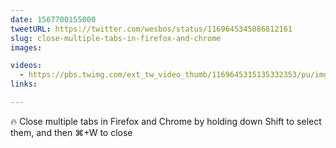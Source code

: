 ```yaml
---
date: 1567700155000
tweetURL: https://twitter.com/wesbos/status/1169645345086812161
slug: close-multiple-tabs-in-firefox-and-chrome
images:

videos:
  - https://pbs.twimg.com/ext_tw_video_thumb/1169645315135332353/pu/img/kdN-NYPtyEVY2gHk.mp4
links:

---
```

🔥 Close multiple tabs in Firefox and Chrome by holding down Shift to select them, and then ⌘+W to close
